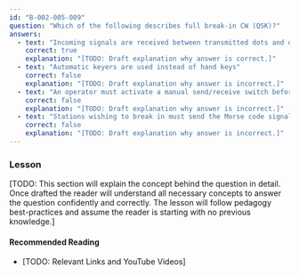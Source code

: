 ```yaml
---
id: "B-002-005-009"
question: "Which of the following describes full break-in CW (QSK)?"
answers:
  - text: "Incoming signals are received between transmitted dots and dashes"
    correct: true
    explanation: "[TODO: Draft explanation why answer is correct.]"
  - text: "Automatic keyers are used instead of hand keys"
    correct: false
    explanation: "[TODO: Draft explanation why answer is incorrect.]"
  - text: "An operator must activate a manual send/receive switch before and after every transmission"
    correct: false
    explanation: "[TODO: Draft explanation why answer is incorrect.]"
  - text: "Stations wishing to break in must send the Morse code signal \"BK\""
    correct: false
    explanation: "[TODO: Draft explanation why answer is incorrect.]"
---
```


### Lesson

[TODO: This section will explain the concept behind the question in detail. Once drafted the reader will understand all necessary concepts to answer the question confidently and correctly. The lesson will follow pedagogy best-practices and assume the reader is starting with no previous knowledge.]

#### Recommended Reading

- [TODO: Relevant Links and YouTube Videos]
